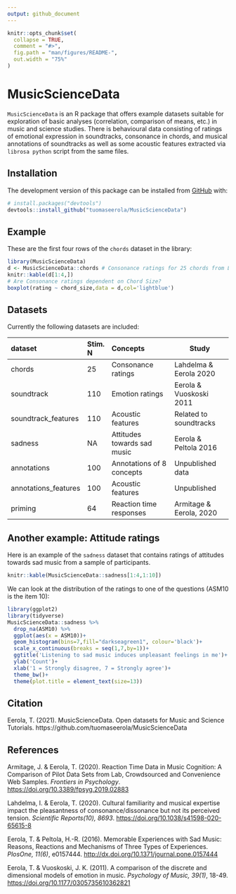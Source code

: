 ```yaml
---
output: github_document
---
```


<!-- README.md is generated from README.Rmd. Please edit that file -->

```r
knitr::opts_chunk$set(
  collapse = TRUE,
  comment = "#>",
  fig.path = "man/figures/README-",
  out.width = "75%"
)
```

# MusicScienceData

<!-- badges: start -->
<!-- badges: end -->

`MusicScienceData` is an R package that offers example datasets suitable for exploration of basic analyses (correlation, comparison of means, etc.) in music and science studies. There is behavioural data consisting of ratings of emotional expression in soundtracks, consonance in chords, and musical annotations of soundtracks as well as some acoustic features extracted via `librosa python` script from the same files.

## Installation

The development version of this package can be installed from [GitHub](https://github.com/) with:

``` r
# install.packages("devtools")
devtools::install_github("tuomaseerola/MusicScienceData")
```
## Example

These are the first four rows of the `chords` dataset in the library:

```r
library(MusicScienceData)
d <- MusicScienceData::chords # Consonance ratings for 25 chords from Lahdelma & Eerola 2020
knitr::kable(d[1:4,])
# Are Consonance ratings dependent on Chord Size?
boxplot(rating ~ chord_size,data = d,col='lightblue')
```

## Datasets

Currently the following datasets are included:

| dataset             | Stim. N|Concepts                    | Study                  |
| :------------------ | :----- |:---------------------------|------------------------|
| chords              | 25     | Consonance ratings         | Lahdelma & Eerola 2020 |
| soundtrack         | 110     | Emotion ratings            | Eerola & Vuoskoski 2011|
| soundtrack_features| 110     | Acoustic features          | Related to soundtracks |
| sadness             | NA     | Attitudes towards sad music| Eerola & Peltola 2016  |
| annotations         | 100    | Annotations of 8 concepts  | Unpublished data       |
| annotations_features| 100    | Acoustic features          | Unpublished            |
| priming             | 64     | Reaction time responses    | Armitage & Eerola, 2020|

## Another example: Attitude ratings

Here is an example of the `sadness` dataset that contains ratings of attitudes towards sad music from a sample of participants.
```r
knitr::kable(MusicScienceData::sadness[1:4,1:10])
```

We can look at the distribution of the ratings to one of the questions (ASM10 is the item 10):

```r
library(ggplot2)
library(tidyverse)
MusicScienceData::sadness %>% 
  drop_na(ASM10) %>%
  ggplot(aes(x = ASM10))+
  geom_histogram(bins=7,fill="darkseagreen1", colour='black')+
  scale_x_continuous(breaks = seq(1,7,by=1))+ 
  ggtitle('Listening to sad music induces unpleasant feelings in me')+
  ylab('Count')+
  xlab('1 = Strongly disagree, 7 = Strongly agree')+
  theme_bw()+
  theme(plot.title = element_text(size=13))
```

## Citation
Eerola, T. (2021). MusicScienceData. Open datasets for Music and Science Tutorials. https://github.com/tuomaseerola/MusicScienceData


## References

Armitage, J. & Eerola, T. (2020). Reaction Time Data in Music Cognition: A Comparison of Pilot Data Sets from Lab, Crowdsourced and Convenience Web Samples. _Frontiers in Psychology_. [https://doi.org/10.3389/fpsyg.2019.02883](https://doi.org/10.3389/fpsyg.2019.02883)

Lahdelma, I. & Eerola, T. (2020). Cultural familiarity and musical expertise impact the pleasantness of consonance/dissonance but not its perceived tension. _Scientific Reports(10), 8693_. [https://doi.org/10.1038/s41598-020-65615-8](https://doi.org/10.1038/s41598-020-65615-8)

Eerola, T. & Peltola, H.-R. (2016). Memorable Experiences with Sad Music: Reasons, Reactions and Mechanisms of Three Types of Experiences. _PlosOne, 11(6)_, e0157444. [http://dx.doi.org/10.1371/journal.pone.0157444](http://dx.doi.org/10.1371/journal.pone.0157444)

Eerola, T. & Vuoskoski, J. K. (2011). A comparison of the discrete and dimensional models of emotion in music. _Psychology of Music, 39(1)_, 18-49. [https://doi.org/10.1177/0305735610362821](https://doi.org/10.1177/0305735610362821)
